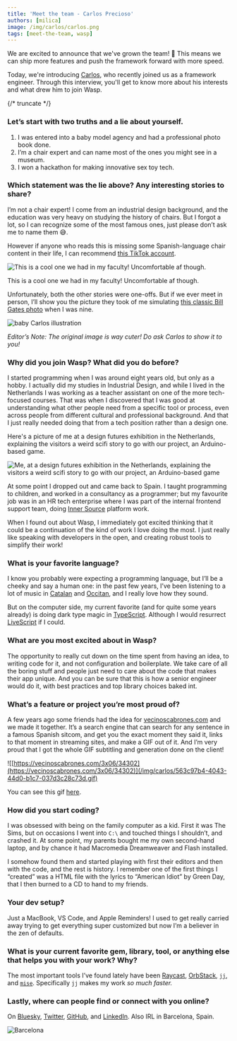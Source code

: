 ```yaml
---
title: 'Meet the team - Carlos Precioso'
authors: [milica]
image: /img/carlos/carlos.png
tags: [meet-the-team, wasp]
---
```


We are excited to announce that we've grown the team! 🐝  This means we can ship more features and push the framework forward with more speed. 

Today, we're introducing [Carlos](https://bsky.app/profile/precioso.design), who recently joined us as a framework engineer. Through this interview, you'll get to know more about his interests and what drew him to join Wasp.

{/* truncate */}

### Let’s start with two truths and a lie about yourself.

1. I was entered into a baby model agency and had a professional photo book done.
2. I’m a chair expert and can name most of the ones you might see in a museum. 
3. I won a hackathon for making innovative sex toy tech.

### Which statement was the lie above? Any interesting stories to share?

I’m not a chair expert! I come from an industrial design background, and the education was very heavy on studying the history of chairs. But I forgot a lot, so I can recognize some of the most famous ones, just please don’t ask me to name them 😅.
    
However if anyone who reads this is missing some Spanish-language chair content in their life, I can recommend [this TikTok account](https://www.tiktok.com/@estebango__).
    
![This is a cool one we had in my faculty! Uncomfortable af though.](/img/carlos/chair.webp)
    
This is a cool one we had in my faculty! Uncomfortable af though.
    
Unfortunately, both the other stories were one-offs. But if we ever meet in person, I’ll show you the picture they took of me simulating [this classic Bill Gates photo](https://www.reddit.com/r/OldSchoolCool/comments/fnqcfy/bill_gates_chilling_with_his_pcs_in_the_1980s/) when I was nine.

![baby Carlos illustration](/img/carlos/baby-carlos.webp)

*Editor’s Note: The original image is way cuter! Do ask Carlos to show it to you!*

### Why did you join Wasp? What did you do before?

I started programming when I was around eight years old, but only as a hobby. I actually did my studies in Industrial Design, and while I lived in the Netherlands I was working as a teacher assistant on one of the more tech-focused courses. That was when I discovered that I was good at understanding what other people need from a specific tool or process, even across people from different cultural and professional background. And that I just really needed doing that from a tech position rather than a design one.

Here's a picture of me at a design futures exhibition in the Netherlands, explaining the visitors a weird scifi story to go with our project, an Arduino-based game.

![Me, at a design futures exhibition in the Netherlands, explaining the visitors a weird scifi story to go with our project, an Arduino-based game](/img/carlos/mentoring.jpeg)
    
At some point I dropped out and came back to Spain. I taught programming to children, and worked in a consultancy as a programmer; but my favourite job was in an HR tech enterprise where I was part of the internal frontend support team, doing [Inner Source](https://about.gitlab.com/topics/version-control/what-is-innersource/) platform work. 

When I found out about Wasp, I immediately got excited thinking that it could be a continuation of the kind of work I love doing the most. I just really like speaking with developers in the open, and creating robust tools to simplify their work!

### What is your favorite language?

I know you probably were expecting a programming language, but I’ll be a cheeky and say a human one: in the past few years, I’ve been listening to a lot of music in [Catalan](https://open.spotify.com/track/0vd8dkKfaMxSLA5djGZ3EP?si=2166e61920ed41ed) and [Occitan](https://open.spotify.com/artist/1MYfw8oJJ5lQisSkMKPGHl?si=2c455503a6e042d5), and I really love how they sound.
    
But on the computer side, my current favorite (and for quite some years already) is doing dark type magic in [TypeScript](https://www.typescriptlang.org/). Although I would resurrect [LiveScript](https://livescript.net/) if I could.

### What are you most excited about in Wasp?

The opportunity to really cut down on the time spent from having an idea, to writing code for it, and not configuration and boilerplate. We take care of all the boring stuff and people just need to care about the code that makes their app unique. And you can be sure that this is how a senior engineer would do it, with best practices and top library choices baked int.

### What’s a feature or project you’re most proud of?

A few years ago some friends had the idea for [vecinoscabrones.com](https://vecinoscabrones.com) and we made it together. It’s a search engine that can search for any sentence in a famous Spanish sitcom, and get you the exact moment they said it, links to that moment in streaming sites, and make a GIF out of it. And I’m very proud that I got the whole GIF subtitling and generation done on the client!
    
![[https://vecinoscabrones.com/3x06/34302](https://vecinoscabrones.com/3x06/34302)](/img/carlos/563c97b4-4043-44d0-b1c7-037d3c28c73d.gif)
    
You can see this gif [here](https://vecinoscabrones.com/3x06/34302).

### How did you start coding?

I was obsessed with being on the family computer as a kid. First it was The Sims, but on occasions I went into `C:\` and touched things I shouldn’t, and crashed it. At some point, my parents bought me my own second-hand laptop, and by chance it had Macromedia Dreamweaver and Flash installed. 

I somehow found them and started playing with first their editors and then with the code, and the rest is history. I remember one of the first things I “created” was a HTML file with the lyrics to “American Idiot” by Green Day, that I then burned to a CD to hand to my friends.

### Your dev setup?

Just a MacBook, VS Code, and Apple Reminders! I used to get really carried away trying to get everything super customized but now I’m a believer in the zen of defaults.

### What is your current favorite gem, library, tool, or anything else that helps you with your work? Why?

The most important tools I’ve found lately have been [Raycast](https://www.raycast.com/), [OrbStack](https://orbstack.dev/), [`jj`](https://jj-vcs.github.io/jj/latest/), and [`mise`](https://mise.jdx.dev/). Specifically `jj` makes my work *so much faster.*

### Lastly, where can people find or connect with you online?

On [Bluesky](https://bsky.app/profile/precioso.design), [Twitter](https://x.com/_cprecioso), [GitHub](https://github.com/cprecioso), and [LinkedIn](https://www.linkedin.com/in/cprecioso/). Also IRL in Barcelona, Spain.

![Barcelona](https://media.timeout.com/images/106185654/1920/1440/image.webp)